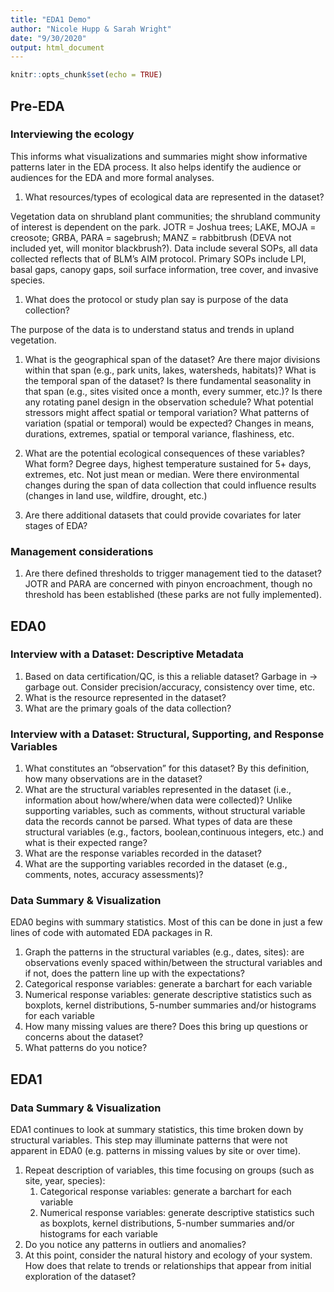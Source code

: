 ```yaml
---
title: "EDA1 Demo"
author: "Nicole Hupp & Sarah Wright"
date: "9/30/2020"
output: html_document
---
```


```r
knitr::opts_chunk$set(echo = TRUE)
```

## Pre-EDA
### Interviewing the ecology
This informs what visualizations and summaries might show informative patterns later in the EDA process.  It also helps identify the audience or audiences for the EDA and more formal analyses.

1. What resources/types of ecological data are represented in the dataset?

Vegetation data on shrubland plant communities; the shrubland community of interest is dependent on the park. JOTR =  Joshua trees; LAKE, MOJA = creosote; GRBA, PARA = sagebrush; MANZ = rabbitbrush (DEVA not included yet, will monitor blackbrush?). Data include several SOPs, all data collected reflects that of BLM's AIM protocol. Primary SOPs include LPI, basal gaps, canopy gaps, soil surface information, tree cover, and invasive species.

1. What does the protocol or study plan say is purpose of the data collection?

The purpose of the data is to understand status and trends in upland vegetation.

1. What is the geographical span of the dataset? Are there major divisions within that span (e.g., park units, lakes, watersheds, habitats)? What is the temporal span of the dataset? Is there fundamental seasonality in that span (e.g., sites visited once a month, every summer, etc.)? Is there any rotating panel design in the observation schedule? What potential stressors might affect spatial or temporal variation?  What patterns of variation (spatial or temporal) would be expected?  Changes in means, durations, extremes, spatial or temporal variance, flashiness, etc.

1. What are the potential ecological consequences of these variables?  What form? Degree days, highest temperature sustained for 5+ days, extremes, etc.  Not just mean or median. Were there environmental changes during the span of data collection that could influence results (changes in land use, wildfire, drought, etc.)

1. Are there additional datasets that could provide covariates for later stages of EDA?

### Management considerations
1. Are there defined thresholds to trigger management tied to the dataset?
JOTR and PARA are concerned with pinyon encroachment, though no threshold has been established (these parks are not fully implemented).

## EDA0 

### Interview with a Dataset: Descriptive Metadata

1. Based on data certification/QC, is this a reliable dataset? Garbage in -> garbage out. Consider precision/accuracy, consistency over time, etc.
1. What is the resource represented in the dataset?
1. What are the primary goals of the data collection?

### Interview with a Dataset: Structural, Supporting, and Response Variables

1. What constitutes an “observation” for this dataset? By this definition, how many observations are in the dataset?
1. What are the structural variables represented in the dataset (i.e., information about how/where/when data were collected)? Unlike supporting variables, such as comments, without structural variable data the records cannot be parsed. What types of data are these structural variables (e.g., factors, boolean,continuous integers, etc.) and what is their expected range?
1. What are the response variables recorded in the dataset?
1. What are the supporting variables recorded in the dataset (e.g., comments, notes, accuracy assessments)?

### Data Summary & Visualization
EDA0 begins with summary statistics. Most of this can be done in just a few lines of code with automated EDA packages in R.

1. Graph the patterns in the structural variables (e.g., dates, sites): are observations evenly spaced within/between the structural variables and if not, does the pattern line up with the expectations?
1. Categorical response variables: generate a barchart for each variable
1. Numerical response variables: generate descriptive statistics such as boxplots, kernel distributions, 5-number summaries and/or histograms for each variable
1. How many missing values are there? Does this bring up questions or concerns about the dataset?
1. What patterns do you notice?

## EDA1

### Data Summary & Visualization
EDA1 continues to look at summary statistics, this time broken down by structural variables. This step may illuminate patterns that were not apparent in EDA0 (e.g. patterns in missing values by site or over time).

1. Repeat description of variables, this time focusing on groups (such as site, year, species):
    1. Categorical response variables: generate a barchart for each variable
    1. Numerical response variables: generate descriptive statistics such as boxplots, kernel distributions, 5-number summaries and/or histograms for each variable
1. Do you notice any patterns in outliers and anomalies?
1. At this point, consider the natural history and ecology of your system. How does that relate to trends or relationships that appear from initial exploration of the dataset?
